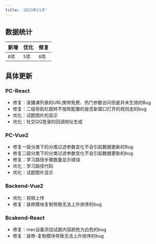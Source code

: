 ```yaml
---
title: '2023年11月'
---
```


## 数据统计
| 新增 | 优化 | 修复 |
| --- | --- | --- |
| `0项` | `5项` | `8项` |


## 具体更新

### PC-React

- 修复：录播课列表的URL携带免费、热门参数访问但是并未生效的Bug
- 修复：二级导航栏跳转不按照配置的是否新窗口打开的规则走的bug
- 优化：试题图片的显示
- 优化：社交QQ登录的回调地址生成

### PC-Vue2

- 修复一级分类下的分类过滤参数变化不会引起数据更新的Bug
- 修复二级分类下的分类过滤参数变化不会引起数据更新的bug
- 修复：学习路径步骤数量显示错误
- 优化：学习路径代码
- 优化：试题图片显示

### Backend-Vue2

- 优化：视频上传
- 修复：装修模块复制导致无法上升排序的bug

### Bcakend-React

- 修复：mac设备添加试题内容颜色为白色的bug
- 修复：装修-复制模块导致无法上升排序的bug